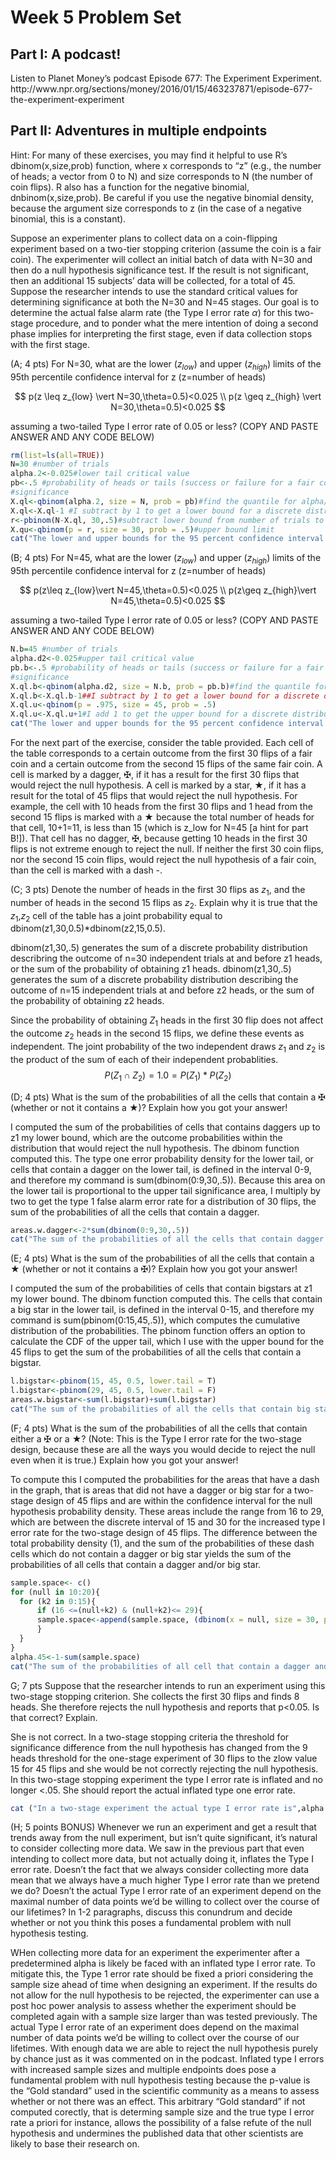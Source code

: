 Week 5 Problem Set
========================================================

Part I: A podcast!
-----------------

Listen to Planet Money's podcast Episode 677: The Experiment Experiment.
http://www.npr.org/sections/money/2016/01/15/463237871/episode-677-the-experiment-experiment

Part II: Adventures in multiple endpoints
-----------------

Hint: For many of these exercises, you may find it helpful to use R's dbinom(x,size,prob) function, where x corresponds to "z" (e.g., the number of heads; a vector from 0 to N) and size corresponds to N (the number of coin flips). R also has a function for the negative binomial, dnbinom(x,size,prob). Be careful if you use the negative binomial density, because the argument size corresponds to z (in the case of a negative binomial, this is a constant).

Suppose an experimenter plans to collect data on a coin-flipping experiment based on a two-tier stopping criterion (assume the coin is a fair coin). The experimenter will collect an initial batch of data with N=30 and then do a null hypothesis significance test. If the result is not significant, then an additional 15 subjects' data will be collected, for a total of 45. Suppose the researcher intends to use the standard critical values for determining significance at both the N=30 and N=45 stages. Our goal is to determine the actual false alarm rate (the Type I error rate $\alpha$) for this two-stage procedure, and to ponder what the mere intention of doing a second phase implies for interpreting the first stage, even if data collection stops with the first stage.

(A; 4 pts) For N=30, what are the lower ($z_{low}$) and upper ($z_{high}$) limits of the 95th percentile confidence interval for z (z=number of heads)

$$
p(z \leq z_{low} \vert N=30,\theta=0.5)<0.025 \\
p(z \geq z_{high} \vert N=30,\theta=0.5)<0.025
$$

assuming a two-tailed Type I error rate of 0.05 or less?
(COPY AND PASTE ANSWER AND ANY CODE BELOW)

```r
rm(list=ls(all=TRUE))
N=30 #number of trials
alpha.2<-0.025#lower tail critical value
pb<-.5 #probability of heads or tails (success or failure for a fair coin)
#significance 
X.ql<-qbinom(alpha.2, size = N, prob = pb)#find the quantile for alpha/2
X.ql<-X.ql-1 #I subtract by 1 to get a lower bound for a discrete distribution, less and not equal to the lower critical value
r<-pbinom(N-X.ql, 30,.5)#subtract lower bound from number of trials to get upper bound, because of symmetry
X.qu<-qbinom(p = r, size = 30, prob = .5)#upper bound limit
cat("The lower and upper bounds for the 95 percent confidence interval are", X.ql,"and",X.qu)


```


(B; 4 pts) For N=45, what are the lower ($z_{low}$) and upper ($z_{high}$) limits of the 95th percentile confidence interval for z (z=number of heads)

$$
p(z\leq z_{low}\vert N=45,\theta=0.5)<0.025 \\
p(z\geq z_{high}\vert N=45,\theta=0.5)<0.025
$$

assuming a two-tailed Type I error rate of 0.05 or less?
(COPY AND PASTE ANSWER AND ANY CODE BELOW)

```r
N.b=45 #number of trials
alpha.d2<-0.025#upper tail critical value
pb.b<-.5 #probability of heads or tails (success or failure for a fair coin)
#significance 
X.ql.b<-qbinom(alpha.d2, size = N.b, prob = pb.b)#find the quantile for alpha/2
X.ql.b<-X.ql.b-1##I subtract by 1 to get a lower bound for a discrete distribution, less and not equal to the lower critical value
X.ql.u<-qbinom(p = .975, size = 45, prob = .5)
X.ql.u<-X.ql.u+1#I add 1 to get the upper bound for a discrete distribution, greater and not equal to the upper critical value
cat("The lower and upper bounds for the 95 percent confidence interval are", X.ql.b,"and",X.ql.u)

```

For the next part of the exercise, consider the table provided. Each cell of the table corresponds to a certain outcome from the first 30 flips of a fair coin and a certain outcome from the second 15 flips of the same fair coin. A cell is marked by a dagger, $\maltese$, if it has a result for the first 30 flips that would reject the null hypothesis. A cell is marked by a star, $\bigstar$, if it has a result for the total of 45 flips that would reject the null hypothesis. For example, the cell with 10 heads from the first 30 flips and 1 head from the second 15 flips is marked with a $\bigstar$ because the total number of heads for that cell, 10+1=11, is less than 15 (which is z_low for N=45 [a hint for part B!]). That cell has no dagger, $\maltese$, because getting 10 heads in the first 30 flips is not extreme enough to reject the null. If neither the first 30 coin flips, nor the second 15 coin flips, would reject the null hypothesis of a fair coin, than the cell is marked with a dash -.
 
(C; 3 pts) Denote the number of heads in the first 30 flips as $z_{1}$, and the number of heads in the second 15 flips as $z_{2}$. Explain why it is true that the $z_{1}$,$z_{2}$ cell of the table has a joint probability equal to dbinom(z1,30,0.5)*dbinom(z2,15,0.5).

dbinom(z1,30,.5) generates the sum of a discrete probability distribution describring the outcome of n=30 independent trials at and before z1 heads, or the sum of the probability of obtaining z1 heads.
dbinom(z1,30,.5) generates the sum of a discrete probability distribution describing the outcome of n=15 independent trials at and before z2 heads, or the sum of the probability of obtaining z2 heads.

Since the probability of obtaining $Z_{1}$ heads in the first 30 flip does not affect the outcome $z_{2}$ heads in the second 15 flips, we define these events as independent. The joint probability of the two independent draws $z_{1}$ and $z_{2}$ is the product of the sum of each of their independent probablities. 
$$P(Z_1 \cap  Z_2)= 1.0= P(Z_1)*P(Z_2)$$




(D; 4 pts) What is the sum of the probabilities of all the cells that contain a $\maltese$ (whether or not it contains a $\bigstar$)? Explain how you got your answer! 

I computed the sum of the probabilities of cells that contains daggers up to z1 my lower bound, which are the outcome probabilities within the distribution that would reject the null hypothesis. The dbinom function computed this. The type one error probability density for the lower tail, or cells that contain a dagger on the lower tail, is defined in the interval 0-9, and therefore my command is sum(dbinom(0:9,30,.5)). Because this area on the lower tail is proportional to the upper tail significance area, I multiply by two to get the type 1 false alarm error rate for a distribution of 30 flips, the sum of the probabilities of all the cells that contain a dagger.
 
```r

areas.w.dagger<-2*sum(dbinom(0:9,30,.5))
cat("The sum of the probabilities of all the cells that contain dagger:" ,areas.w.dagger)
```



(E; 4 pts) What is the sum of the probabilities of all the cells that contain a $\bigstar$ (whether or not it contains a $\maltese$)? Explain how you got your answer! 

I computed the sum of the probabilities of cells that contain bigstars at z1 my lower bound. The dbinom function computed this. The cells that contain a big star in the lower tail, is defined in the interval 0-15, and therefore my command is sum(pbinom(0:15,45,.5)), which computes the cumulative distribution of the probabilities. The pbinom function offers an option to calculate the CDF of the upper tail, which I use with the upper bound for the 45 flips to get the sum of the probabilities of all the cells that contain a bigstar.

```r

l.bigstar<-pbinom(15, 45, 0.5, lower.tail = T)
l.bigstar<-pbinom(29, 45, 0.5, lower.tail = F)
areas.w.bigstar<-sum(l.bigstar)+sum(l.bigstar)
cat("The sum of the probabilities of all the cells that contain big star:" ,areas.w.bigstar)

```



(F; 4 pts) What is the sum of the probabilities of all the cells that contain either a $\maltese$ or a $\bigstar$? (Note: This is the Type I error rate for the two-stage design, because these are all the ways you would decide to reject the null even when it is true.) Explain how you got your answer! 

To compute this I computed the probabilities for the areas that have a dash in the graph, that is areas that did not have a dagger or big star for a two-stage design of 45 flips and are within the confidence interval for the null hypothesis probability density. These areas include the range from 16 to 29, which are between the discrete interval of 15 and 30 for the increased type I error rate for the two-stage design of 45 flips. The difference between the total probability density (1), and the sum of the probabilities of these dash cells which do not contain a dagger or big star yields the sum of the probabilities of all cells that contain a dagger and/or big star.

```r
sample.space<- c()
for (null in 10:20){ 
  for (k2 in 0:15){ 
      if (16 <=(null+k2) & (null+k2)<= 29){ 
      sample.space<-append(sample.space, (dbinom(x = null, size = 30, prob = .5) * dbinom(x = k2 , size = 15, prob = .5)))
      }
  }
}
alpha.45<-1-sum(sample.space)
cat("The sum of the probabilities of all cell that contain a dagger and/or big star is",alpha.45 )

```

G; 7 pts Suppose that the researcher intends to run an experiment using this two-stage stopping criterion. She collects the first 30 flips and finds 8 heads. She therefore rejects the null hypothesis and reports that p<0.05. Is that correct? Explain.

She is not correct. In a two-stage stopping criteria the threshold for significance difference from the null hypothesis has changed from the 9 heads threshold for the one-stage experiment of 30 flips to the zlow value 15 for 45 flips and she would be not correctly rejecting the null hypothesis. In this two-stage stopping experiment the type I error rate is inflated and no longer <.05. She should report the actual inflated type one error rate.
```r
cat ("In a two-stage experiment the actual type I error rate is",alpha.45)

```


(H; 5 points BONUS) Whenever we run an experiment and get a result that trends away from the null experiment, but isn't quite significant, it's natural to consider collecting more data. We saw in the previous part that even intending to collect more data, but not actually doing it, inflates the Type I error rate. 
Doesn't the fact that we always consider collecting more data mean that we always have a much higher Type I error rate than we pretend we do? 
Doesn't the actual Type I error rate of an experiment depend on the maximal number of data points we'd be willing to collect over the course of our lifetimes? 
In 1-2 paragraphs, discuss this conundrum and decide whether or not you think this poses a fundamental problem with null hypothesis testing. 

WHen collecting more data for an experiment the experimenter after a predetermined alpha is likely be faced with an inflated type I error rate. To mitigate this, the Type 1 error rate should be fixed a priori considering the sample size ahead of time when designing an experiment. If the results do not allow for the null hypothesis to be rejected, the experimenter can use a post hoc power analysis to assess whether the experiment should be completed again with a sample size larger than was tested previously.
The actual Type I error rate of an experiment does depend on the maximal number of data points we'd be willing to collect over the course of our lifetimes. With enough data we are able to reject the null hypothesis purely by chance just as it was commented on in the podcast.
Inflated type I errors with increased sample sizes and multiple endpoints does pose a fundamental problem with null hypothesis testing because the p-value is the "Gold standard" used in the scientific community as a means to assess whether or not there was an effect. This arbitrary "Gold standard" if not computed corectly, that is determing sample size and the true type I error rate a priori for instance, allows the possibility of a false refute of the null hypothesis and undermines the published data that other scientists are likely to base their research on.

  



